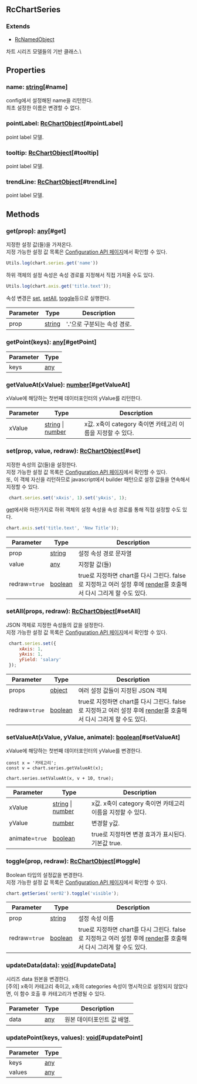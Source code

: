 ## RcChartSeries
### Extends
- [RcNamedObject](../classes/RcNamedObject)
차트 시리즈 모델들의 기반 클래스.\





## Properties
### name: [string](https://developer.mozilla.org/en-US/docs/Web/JavaScript/Reference/Global_Objects/String)[#name]
config에서 설정해된 name을 리턴한다.\
최초 설정한 이름은 변경할 수 없다.
### pointLabel: [RcChartObject](../classes/RcChartObject)[#pointLabel]
point label 모델.
### tooltip: [RcChartObject](../classes/RcChartObject)[#tooltip]
point label 모델.
### trendLine: [RcChartObject](../classes/RcChartObject)[#trendLine]
point label 모델.

## Methods
### get(prop): [any](https://www.typescriptlang.org/docs/handbook/2/everyday-types.html#any)[#get]
지정한 설정 값(들)을 가져온다.\
지정 가능한 설정 값 목록은 [Configuration API 페이지](/config)에서 확인할 수 있다. 

```js
Utils.log(chart.series.get('name'))
```

하위 객체의 설정 속성은 속성 경로를 지정해서 직접 가져올 수도 있다.

```js
Utils.log(chart.axis.get('title.text'));
```

속성 변경은 [set](#set), [setAll](#setAll), [toggle](#toggle)등으로 실행한다.



| Parameter | Type | Description |
| ----------- | ----------- | ----------- |
| prop | [string](https://developer.mozilla.org/en-US/docs/Web/JavaScript/Reference/Global_Objects/String) | '**.**'으로 구분되는 속성 경로. |
### getPoint(keys): [any](https://www.typescriptlang.org/docs/handbook/2/everyday-types.html#any)[#getPoint]
| Parameter | Type |
| ----------- | ----------- |
| keys | [any](https://www.typescriptlang.org/docs/handbook/2/everyday-types.html#any) |
### getValueAt(xValue): [number](https://developer.mozilla.org/en-US/docs/Web/JavaScript/Reference/Global_Objects/Number)[#getValueAt]
xValue에 해당하는 첫번째 데이터포인터의 yValue를 리턴한다.



| Parameter | Type | Description |
| ----------- | ----------- | ----------- |
| xValue | [string](https://developer.mozilla.org/en-US/docs/Web/JavaScript/Reference/Global_Objects/String) &#124; [number](https://developer.mozilla.org/en-US/docs/Web/JavaScript/Reference/Global_Objects/Number) | x값. x축이 category 축이면 카테고리 이름을 지정할 수 있다. |
### set(prop, value, redraw): [RcChartObject](../classes/RcChartObject)[#set]
지정한 속성의 값(들)을 설정한다.\
지정 가능한 설정 값 목록은 [Configuration API 페이지](/config)에서 확인할 수 있다.\
또, 이 객체 자신을 리턴하므로 javascript에서 builder 패턴으로 설정 값들을 연속해서 지정할 수 있다.

```js
 chart.series.set('xAxis', 1).set('yAxis', 1);
```

[get](#get)에서와 마찬가지로 하위 객체의 설정 속성을 속성 경로를 통해 직접 설정할 수도 있다.

```js
chart.axis.set('title.text', 'New Title'));
```



| Parameter | Type | Description |
| ----------- | ----------- | ----------- |
| prop | [string](https://developer.mozilla.org/en-US/docs/Web/JavaScript/Reference/Global_Objects/String) | 설정 속성 경로 문자열 |
| value | [any](https://www.typescriptlang.org/docs/handbook/2/everyday-types.html#any) | 지정할 값(들) |
| redraw=`true` | [boolean](https://developer.mozilla.org/en-US/docs/Web/JavaScript/Reference/Global_Objects/Boolean) | true로 지정하면 chart를 다시 그린다.                false로 지정하고 여러 설정 후에 [render](/docs/api/classes/RcChartControl#render)를 호출해서 다시 그리게 할 수도 있다. |
### setAll(props, redraw): [RcChartObject](../classes/RcChartObject)[#setAll]
JSON 객체로 지정한 속성들의 값을 설정한다.\
지정 가능한 설정 값 목록은 [Configuration API 페이지](/config)에서 확인할 수 있다. 

```js
 chart.series.set({
     xAxis: 1,
     yAxis: 1,
     yField: 'salary'
 });
```



| Parameter | Type | Description |
| ----------- | ----------- | ----------- |
| props | [object](https://developer.mozilla.org/en-US/docs/Web/JavaScript/Reference/Global_Objects/Object) | 여러 설정 값들이 지정된 JSON 객체 |
| redraw=`true` | [boolean](https://developer.mozilla.org/en-US/docs/Web/JavaScript/Reference/Global_Objects/Boolean) | true로 지정하면 chart를 다시 그린다.                false로 지정하고 여러 설정 후에 [render](/docs/api/classes/RcChartControl#render)를 호출해서 다시 그리게 할 수도 있다. |
### setValueAt(xValue, yValue, animate): [boolean](https://developer.mozilla.org/en-US/docs/Web/JavaScript/Reference/Global_Objects/Boolean)[#setValueAt]
xValue에 해당하는 첫번째 데이터포인터의 yValue를 변경한다.

```
const x = '카테고리';
const v = chart.series.getValueAt(x);

chart.series.setValueAt(x, v + 10, true);
```



| Parameter | Type | Description |
| ----------- | ----------- | ----------- |
| xValue | [string](https://developer.mozilla.org/en-US/docs/Web/JavaScript/Reference/Global_Objects/String) &#124; [number](https://developer.mozilla.org/en-US/docs/Web/JavaScript/Reference/Global_Objects/Number) | x값. x축이 category 축이면 카테고리 이름을 지정할 수 있다. |
| yValue | [number](https://developer.mozilla.org/en-US/docs/Web/JavaScript/Reference/Global_Objects/Number) | 변경할 y값. |
| animate=`true` | [boolean](https://developer.mozilla.org/en-US/docs/Web/JavaScript/Reference/Global_Objects/Boolean) | true로 지정하면 변경 효과가 표시된다. 기본값 true. |
### toggle(prop, redraw): [RcChartObject](../classes/RcChartObject)[#toggle]
Boolean 타입의 설정값을 변경한다.\
지정 가능한 설정 값 목록은 [Configuration API 페이지](/config)에서 확인할 수 있다. 

```js
chart.getSeries('ser02').toggle('visible');
```



| Parameter | Type | Description |
| ----------- | ----------- | ----------- |
| prop | [string](https://developer.mozilla.org/en-US/docs/Web/JavaScript/Reference/Global_Objects/String) | 설정 속성 이름 |
| redraw=`true` | [boolean](https://developer.mozilla.org/en-US/docs/Web/JavaScript/Reference/Global_Objects/Boolean) | true로 지정하면 chart를 다시 그린다.                false로 지정하고 여러 설정 후에 [render](/docs/api/classes/RcChartControl#render)를 호출해서 다시 그리게 할 수도 있다. |
### updateData(data): [void](https://developer.mozilla.org/en-US/docs/Web/JavaScript/Reference/Global_Objects/undefined)[#updateData]
시리즈 data 원본을 변경한다.\
[주의] x축이 카테고리 축이고, x축의 categories 속성이 명시적으로 설정되지 않았다면,
이 함수 호출 후 카테고리가 변경될 수 있다.



| Parameter | Type | Description |
| ----------- | ----------- | ----------- |
| data | [any](https://www.typescriptlang.org/docs/handbook/2/everyday-types.html#any) | 원본 데이터포인트 값 배열. |
### updatePoint(keys, values): [void](https://developer.mozilla.org/en-US/docs/Web/JavaScript/Reference/Global_Objects/undefined)[#updatePoint]
| Parameter | Type |
| ----------- | ----------- |
| keys | [any](https://www.typescriptlang.org/docs/handbook/2/everyday-types.html#any) |
| values | [any](https://www.typescriptlang.org/docs/handbook/2/everyday-types.html#any) |